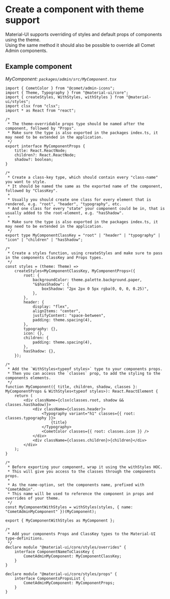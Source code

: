
<Meta title="Docs/Development/Create a component with theme support" />

# Create a component with theme support

Material-UI supports overriding of styles and default props of components using the theme.  
Using the same method it should also be possible to override all Comet Admin components.

## Example component

_MyComponent: `packages/admin/src/MyComponent.tsx`_

```tsx
import { CometColor } from "@comet/admin-icons";
import { Theme, Typography } from "@material-ui/core";
import { createStyles, WithStyles, withStyles } from "@material-ui/styles";
import clsx from "clsx";
import * as React from "react";

/*
 * The theme-overridable props type should be named after the component, followed by "Props".
 * Make sure the type is also exported in the packages index.ts, it may need to be extended in the application.
 */
export interface MyComponentProps {
    title: React.ReactNode;
    children?: React.ReactNode;
    shadow?: boolean;
}

/*
 * Create a class-key type, which should contain every "class-name" you want to style.
 * It should be named the same as the exported name of the component, followed by "ClassKey".
 *
 * Usually you should create one class for every element that is rendered, e.g. "root", "header", "typography", etc.
 * And one class for every "state" your component could be in, that is usually added to the root-element, e.g. "hasShadow".
 *
 * Make sure the type is also exported in the packages index.ts, it may need to be extended in the application.
 */
export type MyComponentClassKey = "root" | "header" | "typography" | "icon" | "children" | "hasShadow";

/*
 * Create a styles function, using createStyles and make sure to pass in the components ClassKey and Props types.
 */
const styles = (theme: Theme) =>
    createStyles<MyComponentClassKey, MyComponentProps>({
        root: {
            backgroundColor: theme.palette.background.paper,
            "&$hasShadow": {
                boxShadow: "2px 2px 0 5px rgba(0, 0, 0, 0.25)",
            },
        },
        header: {
            display: "flex",
            alignItems: "center",
            justifyContent: "space-between",
            padding: theme.spacing(4),
        },
        typography: {},
        icon: {},
        children: {
            padding: theme.spacing(4),
        },
        hasShadow: {},
    });

/*
 * Add the `WithStyles<typeof styles>` type to your components props.
 * Then you can access the `classes` prop, to add the styling to the components elements.
 */
function MyComponent({ title, children, shadow, classes }: MyComponentProps & WithStyles<typeof styles>): React.ReactElement {
    return (
        <div className={clsx(classes.root, shadow && classes.hasShadow)}>
            <div className={classes.header}>
                <Typography variant="h1" classes={{ root: classes.typography }}>
                    {title}
                </Typography>
                <CometColor classes={{ root: classes.icon }} />
            </div>
            <div className={classes.children}>{children}</div>
        </div>
    );
}

/*
 * Before exporting your component, wrap it using the withStyles HOC.
 * This will give you access to the classes through the components props.
 *
 * As the name-option, set the components name, prefixed with "CometAdmin".
 * This name will be used to reference the component in props and overrides of your theme.
 */
const MyComponentWithStyles = withStyles(styles, { name: "CometAdminMyComponent" })(MyComponent);

export { MyComponentWithStyles as MyComponent };

/*
 * Add your components Props and ClassKey types to the Material-UI type-definitions.
 */
declare module "@material-ui/core/styles/overrides" {
    interface ComponentNameToClassKey {
        CometAdminMyComponent: MyComponentClassKey;
    }
}

declare module "@material-ui/core/styles/props" {
    interface ComponentsPropsList {
        CometAdminMyComponent: MyComponentProps;
    }
}
```
